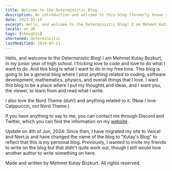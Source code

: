 ```yaml
---
title: Welcome to the Deterministic Blog
description: An introduction and welcome to this blog (formerly known as the Deterministic Blog) by Kutay Bozkurt.
date: 2023-05-19
excerpt: Hello, and welcome to the Deterministic Blog! I am Mehmet Kutay Bozkurt, in my junior year of high school. I fricking love to code and love to do what I want to do. And this blog is what I want to do in my free time. This blog is going to be a general blog where I post anything related to coding, software development, mathematics, physics, and overall things that I love. I want this blog to be a place where I put my thoughts and ideas, and I want you, the viewer, to learn from and read what I write.
locale: en_UK
tags: [thoughts]
shortened: deterministic
lastModified: 2024-07-21
---
```

Hello, and welcome to the Deterministic Blog! I am Mehmet Kutay Bozkurt, in my junior year of high school. 
I fricking love to code and love to do what I want to do. And this blog is what I want to do in my free time. 
This blog is going to be a general blog where I post anything related to coding, software development, 
mathematics, physics, and overall things that I love. I want this blog to be a place where I put my 
thoughts and ideas, and I want you, the viewer, to learn from and read what I write.

I also love the Nord Theme (duh!) and anything related to it. (Now I love Catppuccin, not Nord Theme.)

If you have anything to say to me, you can contact me through Discord and Twitter, which you can find 
the information on my [website](https://www.mkutay.dev).

Update on 4th of Jun, 2024: Since then, I have migrated my site to Vercel and Next.js and have changed the
name of the blog to "Kutay's Blog" to reflect that this is my personal blog. Previously, I wanted to invite my
friends to write on the blog but that didn't quite work out, though I still would love another author to write
something on here.

Made and written by Mehmet Kutay Bozkurt. All rights reserved.